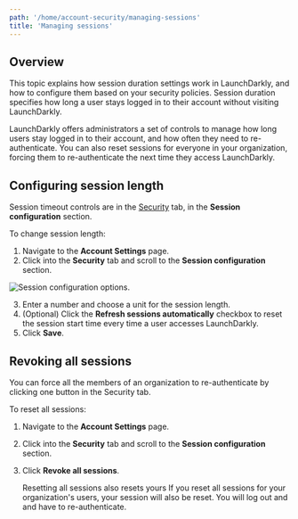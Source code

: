 ```yaml
---
path: '/home/account-security/managing-sessions'
title: 'Managing sessions'
---
```


## Overview

This topic explains how session duration settings work in LaunchDarkly, and how to configure them based on your security policies. Session duration specifies how long a user stays logged in to their account without visiting LaunchDarkly.

LaunchDarkly offers administrators a set of controls to manage how long users stay logged in to their account, and how often they need to re-authenticate. You can also reset sessions for everyone in your organization, forcing them to re-authenticate the next time they access LaunchDarkly.

## Configuring session length

Session timeout controls are in the [Security](https://app.launchdarkly.com/settings/#security) tab, in the **Session configuration** section.

To change session length:

1. Navigate to the **Account Settings** page.
2. Click into the **Security** tab and scroll to the **Session configuration** section.

![Session configuration options.](../../../images/settings-security-session-config.png)

3. Enter a number and choose a unit for the session length.
4. (Optional) Click the **Refresh sessions automatically** checkbox to reset the session start time every time a user accesses LaunchDarkly.
5. Click **Save**.

## Revoking all sessions

You can force all the members of an organization to re-authenticate by clicking one button in the Security tab.

To reset all sessions:

1. Navigate to the **Account Settings** page.
2. Click into the **Security** tab and scroll to the **Session configuration** section.
3. Click **Revoke all sessions**.

   <Callout intent="alert">
     <CalloutTitle>Resetting all sessions also resets yours</CalloutTitle>
     <CalloutDescription>
       If you reset all sessions for your organization's users, your session will also be reset. You will log out and
       and have to re-authenticate.
     </CalloutDescription>
   </Callout>
